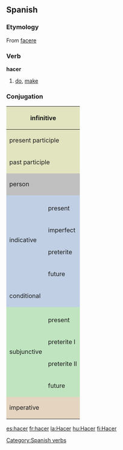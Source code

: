 ==Spanish==
===Etymology===
From {{L.}} [[facere]]

===Verb===
[[Category:Spanish verbs]]
'''hacer'''

# [[do]], [[make]]

===Conjugation===

<center>
{| style="background:#F0F0F0"

|-
! colspan="3" style="background:#e2e4c0" | infinitive
| colspan="5" | hacer

|-
! colspan="3" style="background:#e2e4c0" | present participle
| colspan="5" | [[haciendo]]

|-
! colspan="3" style="background:#e2e4c0" | past participle
| colspan="5" | [[hecho]]

|-
! colspan="2" rowspan="2" style="background:#C0C0C0" | person
! colspan="3" style="background:#C0C0C0" | singular
! colspan="3" style="background:#C0C0C0" | plural

|-
! style="background:#C0C0C0;width:12.5%" | first
! style="background:#C0C0C0;width:12.5%" | second
! style="background:#C0C0C0;width:12.5%" | third
! style="background:#C0C0C0;width:12.5%" | first
! style="background:#C0C0C0;width:12.5%" | second
! style="background:#C0C0C0;width:12.5%" | third

|-
! rowspan="5" style="background:#c0cfe4" | indicative

! style="background:#c0cfe4" colspan="1" | 
! style="background:#c0cfe4" | yo
! style="background:#c0cfe4" | tú
! style="background:#c0cfe4" | usted
! style="background:#c0cfe4" | nosotros
! style="background:#c0cfe4" | vosotros
! style="background:#c0cfe4" | ustedes

|-
! style="height:3em;background:#c0cfe4" | present
| hago
| haces
| hace
| hacemos
| hacéis
| hacen

|-
! style="height:3em;background:#c0cfe4" | imperfect
| hacía
| hacías
| hacía
| hacíamos
| hacíais
| hacían

|-
! style="height:3em;background:#c0cfe4" | preterite
| hice
| hiciste
| hizo
| hicimos
| hicisteis
| hicieron

|-
! style="height:3em;background:#c0cfe4" | future
| haré
| harás
| hará
| haremos
| haréis
| harán

|-
! colspan="2" style="height:3em;background:#c0cfe4" | conditional
| haría
| harías
| haría
| haríamos
| haríais
| harían

|-
! rowspan="5" style="background:#c0e4c0" | subjunctive
! style="background:#c0e4c0" | 
! style="background:#c0e4c0" | yo
! style="background:#c0e4c0" | tú
! style="background:#c0e4c0" | usted
! style="background:#c0e4c0" | nosotros
! style="background:#c0e4c0" | vosotros
! style="background:#c0e4c0" | ustedes

|-
! style="height:3em;background:#c0e4c0" | present
| haga
| hagas
| haga
| hagamos
| hagáis
| hagan

|-
! style="height:3em;background:#c0e4c0" rowspan="1" | preterite I
| hiciera
| hicieras
| hiciera
| hiciéramos
| hicieras
| hicieran

|-
! style="height:3em;background:#c0e4c0" rowspan="1" | preterite II
| hiciese
| hicieses
| hiciese
| hiciésemos
| hicieses
| hiciesen

|-
! style="height:3em;background:#c0e4c0" rowspan="1" | future
| hiciere
| hicieres
| hiciere
| hiciéremos
| hicieres
| hicieren

|-
! colspan="2" rowspan="2" style="height:3em;background:#e4d4c0" | imperative
! style="background:#e4d4c0" | -
! style="background:#e4d4c0" | tu
! style="background:#e4d4c0" | usted
! style="background:#e4d4c0" | nosotros
! style="background:#e4d4c0" | vosotros
! style="background:#e4d4c0" | ustedes

|-
|
| haz
| haga
| hagamos
| haced
| hagan

|}
</center>

[[es:hacer]]
[[fr:hacer]]
[[la:Hacer]]
[[hu:Hacer]]
[[fi:Hacer]]